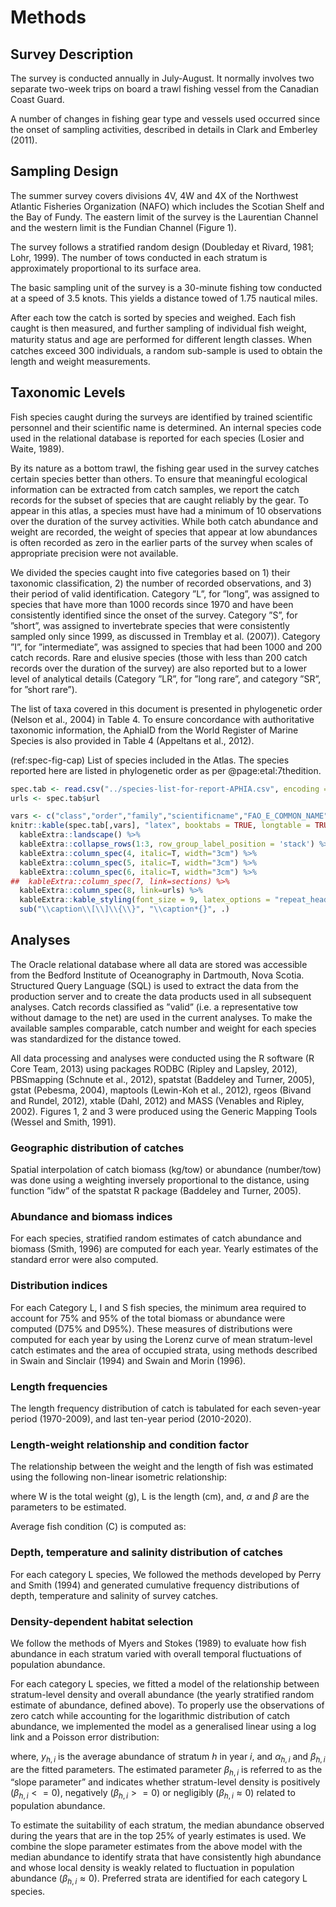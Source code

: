 # Methods
## Survey Description
The survey is conducted annually in July-August. It normally involves two separate two-week trips on board a trawl fishing vessel from the Canadian Coast Guard.

A number of changes in fishing gear type and vessels used occurred since the onset of sampling activities, described in details in Clark and Emberley (2011).

## Sampling Design
The summer survey covers divisions 4V, 4W and 4X of the Northwest Atlantic Fisheries Organization (NAFO) which includes the Scotian Shelf and the Bay of Fundy. The eastern limit of the survey is the Laurentian Channel and the western limit is the Fundian Channel (Figure 1).

The survey follows a stratified random design (Doubleday et Rivard, 1981; Lohr, 1999). The number of tows conducted in each stratum is approximately proportional to its surface area.

The basic sampling unit of the survey is a 30-minute fishing tow conducted at a speed of 3.5 knots. This yields a distance towed of 1.75 nautical miles.

After each tow the catch is sorted by species and weighed. Each fish caught is then measured, and further sampling of individual fish weight, maturity status and age are performed for diﬀerent length classes. When catches exceed 300 individuals, a random sub-sample is used to obtain the length and weight measurements.

## Taxonomic Levels

Fish species caught during the surveys are identified by trained scientific personnel and their scientific name is determined. An internal species code used in the relational database is reported for each species (Losier and Waite, 1989).

By its nature as a bottom trawl, the fishing gear used in the survey catches certain species better than others. To ensure that meaningful ecological information can be extracted from catch samples, we report the catch records for the subset of species that are caught reliably by the gear. To appear in this atlas, a species must have had a minimum of 10 observations over the duration of the survey activities. While both catch abundance and weight are recorded, the weight of species that appear at low abundances is often recorded as zero in the earlier parts of the survey when scales of appropriate precision were not available.

We divided the species caught into five categories based on 1) their taxonomic classification, 2) the number of recorded observations, and 3) their period of valid identification. Category ”L”, for ”long”, was assigned to species that have more than 1000 records since 1970 and have been consistently identified since the onset of the survey. Category ”S”, for ”short”, was assigned to invertebrate species that were consistently sampled only since 1999, as discussed in Tremblay et al. (2007)). Category ”I”, for ”intermediate”, was assigned to species that had been 1000 and 200 catch records. Rare and elusive species (those with less than 200 catch records over the duration of the survey) are also reported but to a lower level of analytical details (Category ”LR”, for ”long rare”, and category ”SR”, for ”short rare”).

The list of taxa covered in this document is presented in phylogenetic order (Nelson et al., 2004) in Table 4. To ensure concordance with authoritative taxonomic information, the AphiaID from the World Register of Marine Species is also provided in Table 4 (Appeltans et al., 2012).


(ref:spec-fig-cap) List of species included in the Atlas. The species reported here are listed in phylogenetic order as per @page:etal:7thedition.

```r
spec.tab <- read.csv("../species-list-for-report-APHIA.csv", encoding = "UTF-8")
urls <- spec.tab$url

vars <- c("class","order","family","scientificname","FAO_E_COMMON_NAME","FAO_F_COMMON_NAME","spec", "AphiaID", "nrecords","type")
knitr::kable(spec.tab[,vars], "latex", booktabs = TRUE, longtable = TRUE, align = "c", col.names = c("Class","Order","Family","Scientific name","English name","French name","Species code","AphiaID","Num. records","Ticket class"), caption = "(ref:spec-fig-cap)") %>%
  kableExtra::landscape() %>%
  kableExtra::collapse_rows(1:3, row_group_label_position = 'stack') %>% 
  kableExtra::column_spec(4, italic=T, width="3cm") %>% 
  kableExtra::column_spec(5, italic=T, width="3cm") %>% 
  kableExtra::column_spec(6, italic=T, width="3cm") %>% 
##  kableExtra::column_spec(7, link=sections) %>% 
  kableExtra::column_spec(8, link=urls) %>% 
  kableExtra::kable_styling(font_size = 9, latex_options = "repeat_header", repeat_header_text = "", repeat_header_method = "replace") %>%  
  sub("\\caption\\[\\]\\{\\}", "\\caption*{}", .) 

```


## Analyses

The Oracle relational database where all data are stored was accessible from the Bedford Institute of Oceanography in Dartmouth, Nova Scotia. Structured Query Language (SQL) is used to extract the data from the production server and to create the data products used in all subsequent analyses. Catch records classified as ”valid” (i.e. a representative tow without damage to the net) are used in the current analyses. To make the available samples comparable, catch number and weight for each species was standardized for the distance towed.

All data processing and analyses were conducted using the R software (R Core Team, 2013) using packages RODBC (Ripley and Lapsley, 2012), PBSmapping (Schnute et al., 2012), spatstat (Baddeley and Turner, 2005), gstat (Pebesma, 2004), maptools (Lewin-Koh et al., 2012), rgeos (Bivand and Rundel, 2012), xtable (Dahl, 2012) and MASS (Venables and Ripley, 2002). Figures 1, 2 and 3 were produced using the Generic Mapping Tools (Wessel and Smith, 1991).

### Geographic distribution of catches

Spatial interpolation of catch biomass (kg/tow) or abundance (number/tow) was done using a weighting inversely proportional to the distance, using function ”idw” of the spatstat R package (Baddeley and Turner, 2005).

### Abundance and biomass indices

For each species, stratified random estimates of catch abundance and biomass (Smith, 1996) are computed for each year. Yearly estimates of the standard error were also computed.

### Distribution indices

For each Category L, I and S fish species, the minimum area required to account for 75% and 95% of the total biomass or abundance were computed (D75% and D95%). These measures of distributions were computed for each year by using the Lorenz curve of mean stratum-level catch estimates and the area of occupied strata, using methods described in Swain and Sinclair (1994) and Swain and Morin (1996).

### Length frequencies

The length frequency distribution of catch is tabulated for each seven-year period (1970-2009), and last ten-year period (2010-2020).

### Length-weight relationship and condition factor

The relationship between the weight and the length of fish was estimated using the following non-linear isometric relationship:

\begin{eqnarray*}\label{eqLengthWeight}
W = \alpha L ^\beta  
\\
\end{eqnarray*}

where W is the total weight (g), L is the length (cm), and, $\alpha$ and $\beta$ are the parameters to be estimated. 

Average fish condition (C) is computed as:

\begin{eqnarray*}\label{eqCondition}
C = \frac{W}{\alpha L ^\beta}  
\\
\end{eqnarray*}

### Depth, temperature and salinity distribution of catches

For each category L species, We followed the methods developed by Perry and Smith (1994) and generated cumulative frequency distributions of depth, temperature and salinity of survey catches.

### Density-dependent habitat selection

We follow the methods of Myers and Stokes (1989) to evaluate how fish abundance in each stratum varied with overall temporal fluctuations of population abundance.

For each category L species, we fitted a model of the relationship between stratum-level density and overall abundance (the yearly stratified random estimate of abundance, defined above). To properly use the observations of zero catch while accounting for the logarithmic distribution of catch abundance, we implemented the model as a generalised linear using a log link and a Poisson error distribution:

\begin{eqnarray*}\label{eqHabitat Selection}
Y_{h,i} = \alpha_{h} Y_{i}^{\beta_h}
\\
\end{eqnarray*}

where, $y_{h,i}$ is the average abundance of stratum $h$ in year $i$, and $\alpha_{h,i}$ and  $\beta_{h,i}$ are the fitted parameters. The estimated parameter $\beta_{h,i}$ is referred to as the "slope parameter" and indicates whether stratum-level density is positively ($\beta_{h,i} <= 0$), negatively ($\beta_{h,i} >= 0$) or negligibly ($\beta_{h,i} \approx 0$) related to population abundance.

To estimate the suitability of each stratum, the median abundance observed during the years that are in the top 25% of yearly estimates is used. We combine the slope parameter estimates from the above model with the median abundance to identify strata that have consistently high abundance and whose local density is weakly related to fluctuation in population abundance ($\beta_{h,i} \approx 0$). Preferred strata are identified for each category L species.
